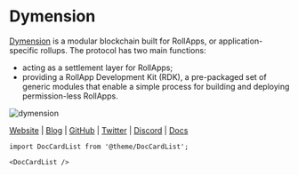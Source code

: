 # Dymension


<MainpageMetrics rpc="https://dymension-testnet-rpc.polkachu.com/" binary="dymd" />

[Dymension](https://dymension.xyz/) is a modular blockchain built for RollApps, or application-specific rollups. The protocol has two main functions:
- acting as a settlement layer for RollApps;
- providing a RollApp Development Kit (RDK), a pre-packaged set of generic modules that enable a simple process for building and deploying permission-less RollApps.

![dymension](./img/dymension.png)

[Website](https://dymension.xyz/) | [Blog](https://medium.com/@dymension) | [GitHub](https://github.com/dymensionxyz) | [Twitter](https://twitter.com/dymension) | [Discord](https://discord.gg/dymension) | [Docs](https://docs.dymension.xyz/)

```mdx-code-block
import DocCardList from '@theme/DocCardList';

<DocCardList />
```
